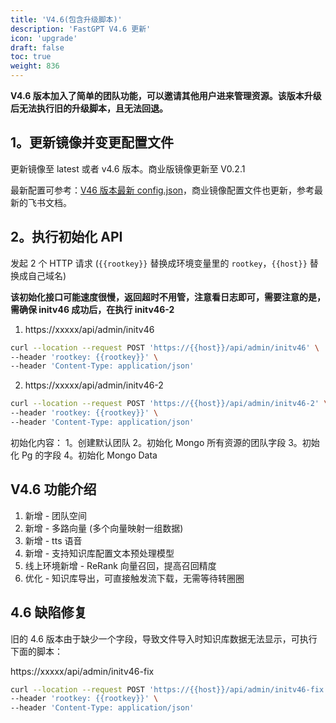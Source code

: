```yaml
---
title: 'V4.6(包含升级脚本)'
description: 'FastGPT V4.6 更新'
icon: 'upgrade'
draft: false
toc: true
weight: 836
---
```


**V4.6 版本加入了简单的团队功能，可以邀请其他用户进来管理资源。该版本升级后无法执行旧的升级脚本，且无法回退。**

## 1。更新镜像并变更配置文件

更新镜像至 latest 或者 v4.6 版本。商业版镜像更新至 V0.2.1

最新配置可参考：[V46 版本最新 config.json](/docs/development/configuration)，商业镜像配置文件也更新，参考最新的飞书文档。


## 2。执行初始化 API

发起 2 个 HTTP 请求 (`{{rootkey}}` 替换成环境变量里的 `rootkey`，`{{host}}` 替换成自己域名)

**该初始化接口可能速度很慢，返回超时不用管，注意看日志即可，需要注意的是，需确保 initv46 成功后，在执行 initv46-2**

1. https://xxxxx/api/admin/initv46

```bash
curl --location --request POST 'https://{{host}}/api/admin/initv46' \
--header 'rootkey: {{rootkey}}' \
--header 'Content-Type: application/json'
```

2. https://xxxxx/api/admin/initv46-2

```bash
curl --location --request POST 'https://{{host}}/api/admin/initv46-2' \
--header 'rootkey: {{rootkey}}' \
--header 'Content-Type: application/json'
```

初始化内容：
1。创建默认团队
2。初始化 Mongo 所有资源的团队字段
3。初始化 Pg 的字段
4。初始化 Mongo Data


## V4.6 功能介绍

1. 新增 - 团队空间
2. 新增 - 多路向量 (多个向量映射一组数据)
3. 新增 - tts 语音
4. 新增 - 支持知识库配置文本预处理模型
5. 线上环境新增 - ReRank 向量召回，提高召回精度
6. 优化 - 知识库导出，可直接触发流下载，无需等待转圈圈

## 4.6 缺陷修复

旧的 4.6 版本由于缺少一个字段，导致文件导入时知识库数据无法显示，可执行下面的脚本：

https://xxxxx/api/admin/initv46-fix

```bash
curl --location --request POST 'https://{{host}}/api/admin/initv46-fix' \
--header 'rootkey: {{rootkey}}' \
--header 'Content-Type: application/json'
```